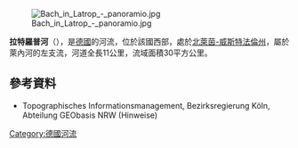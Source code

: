 {{Onesource|time=2020-08-05T01:47:15+00:00}}
{{Coord|51.135|N|8.25862|E|display=title}}
[[Image:Bach_in_Latrop_-_panoramio.jpg|right]]

'''拉特羅普河'''（{{lang-de|Latrop}}），是[[德國|德國]]的河流，位於該國西部，處於[[北萊茵-威斯特法倫州|北萊茵-威斯特法倫州]]，屬於萊內河的左支流，河道全長11公里，流域面積30平方公里。

==參考資料==
* Topographisches Informationsmanagement, Bezirksregierung Köln, Abteilung GEObasis NRW (Hinweise)

{{Germany-geo-stub}}
[[Category:德國河流|Category:德國河流]]